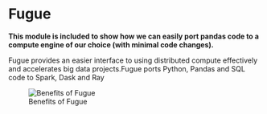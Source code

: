 # Fugue

**This module is included to show how we can easily port pandas code to a compute engine of our choice (with minimal code changes).**

Fugue provides an easier interface to using distributed compute effectively and accelerates big data projects.Fugue ports Python, Pandas and SQL code to Spark, Dask and Ray

![Benefits of Fugue](/Images/fugue.png)
